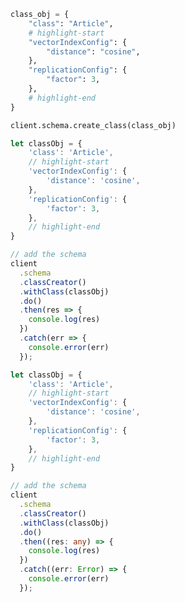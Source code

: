 
<Tabs groupId="languages">
<TabItem value="py" label="Python">

```python
class_obj = {
    "class": "Article",
    # highlight-start
    "vectorIndexConfig": {
        "distance": "cosine",
    },
    "replicationConfig": {
        "factor": 3,
    },
    # highlight-end
}

client.schema.create_class(class_obj)
```

</TabItem>
<TabItem value="js" label="JavaScript">

```js
let classObj = {
    'class': 'Article',
    // highlight-start
    'vectorIndexConfig': {
        'distance': 'cosine',
    },
    'replicationConfig': {
        'factor': 3,
    },
    // highlight-end
}

// add the schema
client
  .schema
  .classCreator()
  .withClass(classObj)
  .do()
  .then(res => {
    console.log(res)
  })
  .catch(err => {
    console.error(err)
  });
```

</TabItem>
<TabItem value="ts" label="TypeScript">

```ts
let classObj = {
    'class': 'Article',
    // highlight-start
    'vectorIndexConfig': {
        'distance': 'cosine',
    },
    'replicationConfig': {
        'factor': 3,
    },
    // highlight-end
}

// add the schema
client
  .schema
  .classCreator()
  .withClass(classObj)
  .do()
  .then((res: any) => {
    console.log(res)
  })
  .catch((err: Error) => {
    console.error(err)
  });
```

</TabItem>
</Tabs>
